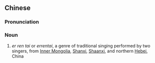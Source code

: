 {{also|二人台}}
==Chinese==
{{zh-forms|s=二人台}}

===Pronunciation===
{{zh-pron
|m=èrréntái
|cat=n
}}

===Noun===
{{zh-noun}}

# {{lb|zh|music}} ''er ren tai'' or ''errentai'', a genre of traditional singing performed by two singers, from [[Inner Mongolia]], [[Shanxi]], [[Shaanxi]], and northern [[Hebei]], China